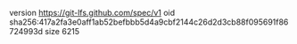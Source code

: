 version https://git-lfs.github.com/spec/v1
oid sha256:417a2fa3e0aff1ab52befbbb5d4a9cbf2144c26d2d3cb88f095691f86724993d
size 6215
